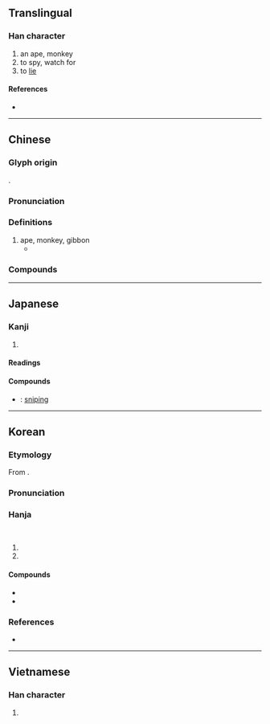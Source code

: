 {{character info}}
==Translingual==

===Han character===
{{Han char|rn=94|rad=犬|as=05|sn=8|four=47210|canj=KHBM|ids=⿰犭且}}

# an ape, monkey
# to spy, watch for
# to [[lie]]

====References====
* {{Han ref|kx=0709.140|dkj=20347|dj=1122.020|hdz=21339.080|uh=72D9|ud=29401|bh=AAAE|bd=43694}}

----

==Chinese==
{{zh-forms}}

===Glyph origin===
{{Han etym}}
{{Han compound|犬|alt1=犭|且|ls=psc|c1=s|c2=p}}.

===Pronunciation===
{{zh-pron
|m=jū
|c=zeoi1
|mn=qz:chir/xm:chu/zz:chi
|mn-t=zu1
|mc=y
|oc=y
|cat=
}}

===Definitions===
{{zh-hanzi}}

# ape, monkey, gibbon
#* {{zh-x|宋 有 狙-公 者，愛 狙，養 之 成群，能 解 狙 之 意。|In Song there is an ape-keeper; he loves apes, raises them in troops, and can understand the apes' intents|ref=Liezi}}

===Compounds===
{{zh-der|狙伺|狙公|狙擊|狙殺|狙獪|狙詐|猵狙}}

----

==Japanese==

===Kanji===
{{ja-kanji|grade=c|rs=犬05}}

# {{rfdef|ja|sort=犬05}}

====Readings====
{{ja-readings
|goon=そ
|kanon=しょ
|kun=ねら-う, ねら-い
}}

====Compounds====
* {{ja-r|狙%撃|そ%げき}}: [[sniping]]

----

==Korean==

===Etymology===
From {{der|ko|ltc|-}} {{ltc-l|狙}}. {{hanja-dongguk|쳥|chye}}

===Pronunciation===
{{ko-hanja-pron|저|l=y}}

===Hanja===
{{ko-hanja-search}}
{{ko-hanja|원숭이|저}}<br>
{{ko-hanja|엿보다|엿볼|저}}

# {{hanja form of|저|[[monkey]]}}
# {{hanja form of|저|to [[peek]]}}

====Compounds====
{{der-top|Compounds}}
* {{ko-l|저격|[[sniping]]|狙擊}}
* {{ko-l|저격수|[[sniper]]|狙擊手}}
{{der-bottom}}

===References===
* {{R:hanjadoc|7122}}

----

==Vietnamese==

===Han character===
{{vi-readings|reading=thư|rs=犬05}}

# {{rfdef|vi|sort=犬05}}